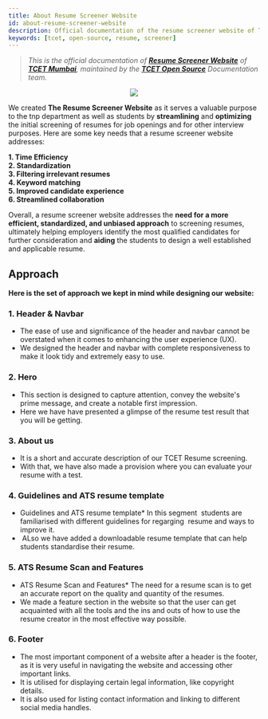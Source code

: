 ```yaml
---
title: About Resume Screener Website
id: about-resume-screener-website
description: Official documentation of the resume screener website of Thakur College of Engineering and Technology
keywords: [tcet, open-source, resume, screener]
---
```


>_This is the official documentation of **[Resume Screener Website](https://rs.tcetmumbai.in/)** of **[TCET Mumbai](https://tcetmumbai.in)**, maintained by the **[TCET Open Source](https://opensource.tcetmumbai.in)** Documentation team._


<p align="center">
<img src={pic} style={{ border: "2px solid gray" }} /> 
</p>

<a id="intro"></a>

We  created **The Resume Screener Website** as it serves a valuable purpose to the tnp department as well as students by **streamlining** and **optimizing** the initial screening of resumes for job openings and for other interview purposes. Here are some key needs that a resume screener website addresses:

<p><b>
    1. Time Efficiency <br />
    2. Standardization <br />
    3. Filtering irrelevant resumes <br />
    4. Keyword matching <br />
    5. Improved candidate experience <br />
    6. Streamlined collaboration <br />
 </b></p>   

Overall, a resume screener website addresses the **need for a more efficient, standardized, and unbiased approach** to screening resumes, ultimately helping employers identify the most qualified candidates for further consideration and **aiding** the students to design a well established and applicable resume.

 ## Approach
 **Here is the set of approach we kept in mind while designing our website:**

 ### 1. Header & Navbar 
 * The ease of use and significance of the header and navbar cannot be overstated when it comes to enhancing the user experience (UX).
 * We designed the header and navbar with complete responsiveness to make it look tidy and extremely easy to use.

### 2. Hero 
* This section is designed to capture attention, convey the website's prime message, and create a notable first impression.
* Here we have have presented a glimpse of the resume test result that you will be getting.

### 3. About us
* It is a short and accurate description of our TCET Resume screening.
* With that, we have also made a provision where you can evaluate your resume with a test.

### 4. Guidelines and ATS resume template
* Guidelines and ATS resume template* In this segment  students are familiarised with different guidelines for regarging  resume and ways to improve it.
*  ALso we have added a downloadable resume template that can help students standardise their resume.

### 5. ATS Resume Scan and Features
* ATS Resume Scan and Features* The need for a resume scan is to get an accurate report on the quality and quantity of the resumes.
* We made a feature section in the website so that the user can get acquainted with all the tools and the ins and outs of how to use the resume creator in the most effective way possible.

### 6. Footer
* The most important component of a website after a header is the footer, as it is very useful in navigating the website and accessing other important links.
* It is utilised for displaying certain legal information, like copyright details.
* It is also used for listing contact information and linking to different social media handles.